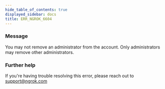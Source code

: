 ```yaml
---
hide_table_of_contents: true
displayed_sidebar: docs
title: ERR_NGROK_6604
---
```




### Message

You may not remove an administrator from the account. Only administrators may remove other administrators.

<ErrorDetails error="err_ngrok_6604" />

### Further help

If you're having trouble resolving this error, please reach out to [support@ngrok.com](mailto:support@ngrok.com?subject=Help%20with%20ERR_NGROK_6604)
